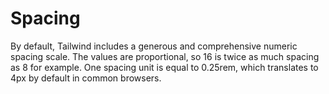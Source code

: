 
<Meta title="Foundation/Spacing" />

# Spacing

By default, Tailwind includes a generous and comprehensive numeric spacing scale. 
The values are proportional, so 16 is twice as much spacing as 8 for example. One 
spacing unit is equal to 0.25rem, which translates to 4px by default in common browsers.


<Table
  headers={['Name', 'Size', 'Pixel', '']}
  rows={spacing}
/>
